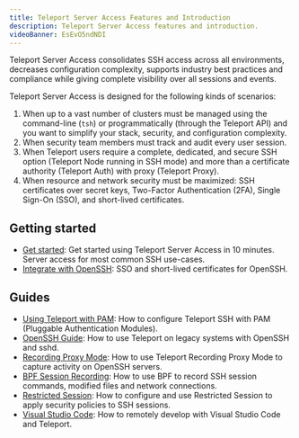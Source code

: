 ```yaml
---
title: Teleport Server Access Features and Introduction
description: Teleport Server Access features and introduction.
videoBanner: EsEvO5ndNDI
---
```


Teleport Server Access consolidates SSH access across all environments, decreases configuration complexity, supports industry best practices and compliance while giving complete visibility over all sessions and events.

Teleport Server Access is designed for the following kinds of scenarios:

1. When up to a vast number of clusters must be managed using the command-line (`tsh`) or programmatically (through the Teleport API) and you want to simplify your stack, security, and configuration complexity.
2. When security team members must track and audit every user session. 
3. When Teleport users require a complete, dedicated, and secure SSH option (Teleport Node running in SSH mode) and more than a certificate authority (Teleport Auth) with proxy (Teleport Proxy).
4. When resource and network security must be maximized: SSH certificates over secret keys, Two-Factor Authentication (2FA), Single Sign-On (SSO), and short-lived certificates.

## Getting started

- [Get started](getting-started.mdx): Get started using Teleport Server Access in 10 minutes. Server access for most common SSH use-cases.
- [Integrate with OpenSSH](guides/openssh.mdx): SSO and short-lived certificates for OpenSSH.

## Guides

- [Using Teleport with PAM](./guides/ssh-pam.mdx): How to configure Teleport SSH with PAM (Pluggable Authentication Modules).
- [OpenSSH Guide](./guides/openssh.mdx): How to use Teleport on legacy systems with OpenSSH and sshd.
- [Recording Proxy Mode](./guides/recording-proxy-mode.mdx): How to use Teleport Recording Proxy Mode to capture activity on OpenSSH servers.
- [BPF Session Recording](./guides/bpf-session-recording.mdx): How to use BPF to record SSH session commands, modified files and network connections.
- [Restricted Session](./guides/restricted-session.mdx): How to configure and use Restricted Session to apply security policies to SSH sessions.
- [Visual Studio Code](./guides/vscode.mdx): How to remotely develop with Visual Studio Code and Teleport.
